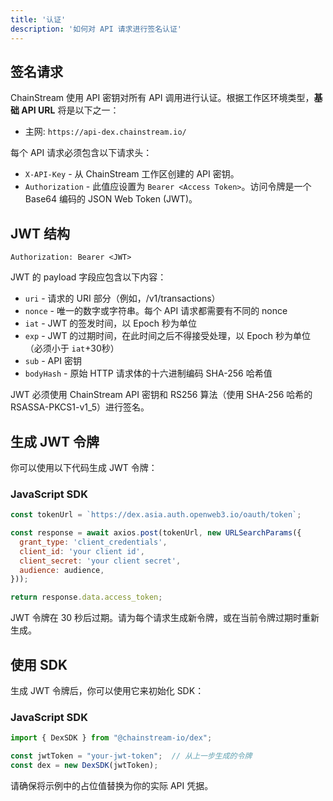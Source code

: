 ```yaml
---
title: '认证'
description: '如何对 API 请求进行签名认证'
---
```


## 签名请求

ChainStream 使用 API 密钥对所有 API 调用进行认证。根据工作区环境类型，**基础 API URL** 将是以下之一：

* 主网: `https://api-dex.chainstream.io/`

每个 API 请求必须包含以下请求头：

* `X-API-Key` - 从 ChainStream 工作区创建的 API 密钥。
* `Authorization` - 此值应设置为 `Bearer <Access Token>`。访问令牌是一个 Base64 编码的 JSON Web Token (JWT)。

## JWT 结构

`Authorization: Bearer <JWT>`

JWT 的 payload 字段应包含以下内容：

* `uri` - 请求的 URI 部分（例如，/v1/transactions）
* `nonce` - 唯一的数字或字符串。每个 API 请求都需要有不同的 nonce
* `iat` - JWT 的签发时间，以 Epoch 秒为单位
* `exp` - JWT 的过期时间，在此时间之后不得接受处理，以 Epoch 秒为单位（必须小于 `iat`+30秒）
* `sub` - API 密钥
* `bodyHash` - 原始 HTTP 请求体的十六进制编码 SHA-256 哈希值

JWT 必须使用 ChainStream API 密钥和 RS256 算法（使用 SHA-256 哈希的 RSASSA-PKCS1-v1_5）进行签名。

## 生成 JWT 令牌

你可以使用以下代码生成 JWT 令牌：

### JavaScript SDK

```javascript
const tokenUrl = `https://dex.asia.auth.openweb3.io/oauth/token`;

const response = await axios.post(tokenUrl, new URLSearchParams({
  grant_type: 'client_credentials',
  client_id: 'your client id',
  client_secret: 'your client secret',
  audience: audience,
}));

return response.data.access_token;
```

<Note>
JWT 令牌在 30 秒后过期。请为每个请求生成新令牌，或在当前令牌过期时重新生成。
</Note>

## 使用 SDK

生成 JWT 令牌后，你可以使用它来初始化 SDK：

### JavaScript SDK

```javascript
import { DexSDK } from "@chainstream-io/dex";

const jwtToken = "your-jwt-token";  // 从上一步生成的令牌
const dex = new DexSDK(jwtToken);
```

<Note>
请确保将示例中的占位值替换为你的实际 API 凭据。
</Note> 